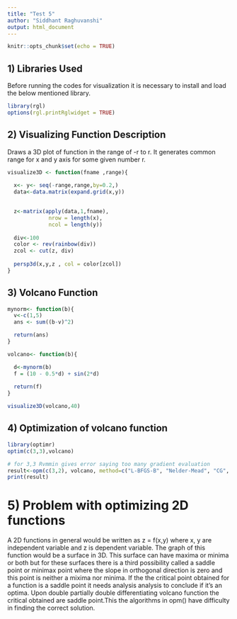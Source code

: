 ```yaml
---
title: "Test 5"
author: "Siddhant Raghuvanshi"
output: html_document
---
```


```r
knitr::opts_chunk$set(echo = TRUE)
```

## 1) Libraries Used

Before running the codes for visualization it is necessary to install and load the below mentioned library.

```r
library(rgl)
options(rgl.printRglwidget = TRUE)
```


## 2) Visualizing Function Description

Draws a 3D plot of function in the range of -r to r. It generates common range for x and y axis for some given number r.

```r
visualize3D <- function(fname ,range){
  
  x<- y<- seq(-range,range,by=0.2,)
  data<-data.matrix(expand.grid(x,y))

  
  z<-matrix(apply(data,1,fname),
             nrow = length(x),
             ncol = length(y))
  
  div<-100
  color <- rev(rainbow(div))
  zcol <- cut(z, div)
  
  persp3d(x,y,z , col = color[zcol])
}

```

## 3) Volcano Function
```r
mynorm<- function(b){
  v<-c(1,5)
  ans <- sum((b-v)^2)

  return(ans)
}

volcano<- function(b){

  d<-mynorm(b)
  f = (10 - 0.5*d) + sin(2*d)
  
  return(f)
}

visualize3D(volcano,40)
```

## 4) Optimization of volcano function 

```r
library(optimr)
optim(c(3,3),volcano)

# for 3,3 Rvmmin gives error saying too many gradient evaluation
result<-opm(c(3,2), volcano, method=c("L-BFGS-B", "Nelder-Mead", "CG", "Rcgmin", "Rvmmin","BFGS"))
print(result)
```

# 5) Problem with optimizing 2D functions
A 2D functions in general would be written as z = f(x,y) where x, y are independent variable and z is dependent variable. The graph of this function would be a surface in 3D. This surface can have maxima or minima or both but for these surfaces there is a third possibility called a saddle point or minimax point where the slope in orthogonal direction is zero and this point is neither a mixima nor minima. If the the critical point obtained for a function is a saddle point it needs analysis analysis to conclude if it's an optima. Upon double partially double differentiating volcano function the critical obtained are saddle point.This the algorithms in opm() have difficulty in finding the correct solution.

